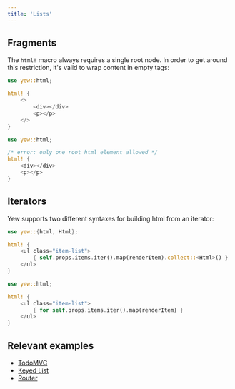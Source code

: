 ```yaml
---
title: 'Lists'
---
```



## Fragments

The `html!` macro always requires a single root node. In order to get around this restriction, it's valid to wrap content in empty tags:

<Tabs>
  <TabItem value="Valid" label="Valid">

```rust
use yew::html;

html! {
    <>
        <div></div>
        <p></p>
    </>
}
```

  </TabItem>
  <TabItem value="Invalid" label="Invalid">

```rust
use yew::html;

/* error: only one root html element allowed */
html! {
    <div></div>
    <p></p>
}
```

  </TabItem>
</Tabs>

## Iterators

Yew supports two different syntaxes for building html from an iterator:

<Tabs>
  <TabItem value="Syntax type 1" label="Syntax type 1">

```rust
use yew::{html, Html};

html! {
    <ul class="item-list">
        { self.props.items.iter().map(renderItem).collect::<Html>() }
    </ul>
}
```

  </TabItem>
  <TabItem value="Syntax type 2" label="Syntax type 2">

```rust
use yew::html;

html! {
    <ul class="item-list">
        { for self.props.items.iter().map(renderItem) }
    </ul>
}
```

  </TabItem>
</Tabs>

## Relevant examples

- [TodoMVC](https://github.com/yewstack/yew/tree/v0.18/examples/todomvc)
- [Keyed List](https://github.com/yewstack/yew/tree/v0.18/examples/keyed_list)
- [Router](https://github.com/yewstack/yew/tree/v0.18/examples/router)
